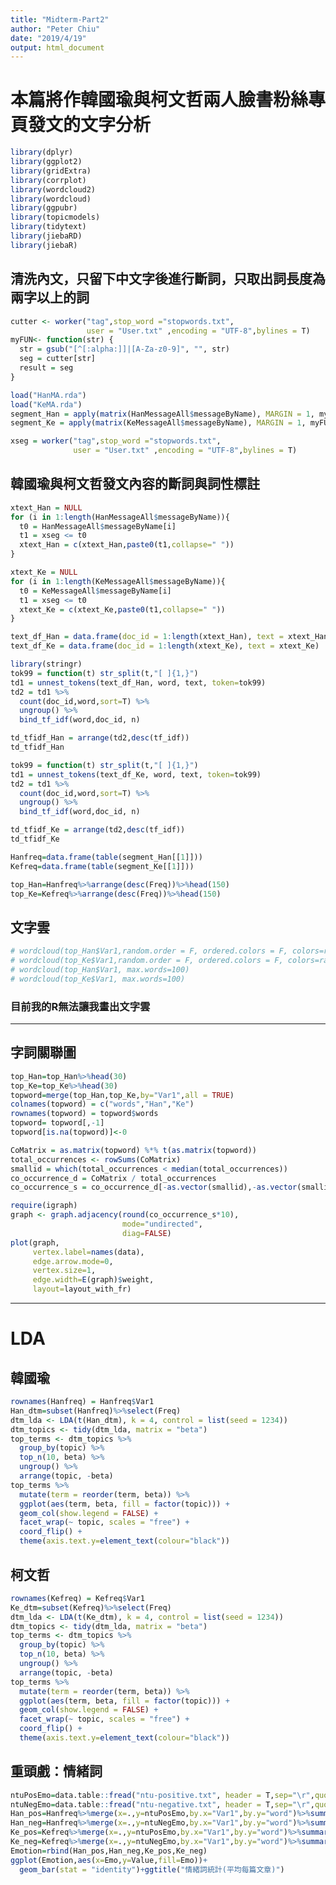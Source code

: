```yaml
---
title: "Midterm-Part2"
author: "Peter Chiu"
date: "2019/4/19"
output: html_document
---
```



# 本篇將作韓國瑜與柯文哲兩人臉書粉絲專頁發文的文字分析
```r
library(dplyr)
library(ggplot2)
library(gridExtra)
library(corrplot)
library(wordcloud2)
library(wordcloud)
library(ggpubr)
library(topicmodels)
library(tidytext)
library(jiebaRD)
library(jiebaR)
```

## 清洗內文，只留下中文字後進行斷詞，只取出詞長度為兩字以上的詞
```r
cutter <- worker("tag",stop_word ="stopwords.txt",
                 user = "User.txt" ,encoding = "UTF-8",bylines = T)
myFUN<- function(str) {
  str = gsub("[^[:alpha:]]|[A-Za-z0-9]", "", str)
  seg = cutter[str]
  result = seg
}
```

```r
load("HanMA.rda")
load("KeMA.rda")
segment_Han = apply(matrix(HanMessageAll$messageByName), MARGIN = 1, myFUN)
segment_Ke = apply(matrix(KeMessageAll$messageByName), MARGIN = 1, myFUN)
```

```r
xseg = worker("tag",stop_word ="stopwords.txt",
              user = "User.txt" ,encoding = "UTF-8",bylines = T)
```

## 韓國瑜與柯文哲發文內容的斷詞與詞性標註
```r
xtext_Han = NULL
for (i in 1:length(HanMessageAll$messageByName)){
  t0 = HanMessageAll$messageByName[i]
  t1 = xseg <= t0
  xtext_Han = c(xtext_Han,paste0(t1,collapse=" "))
}
```

```r
xtext_Ke = NULL
for (i in 1:length(KeMessageAll$messageByName)){
  t0 = KeMessageAll$messageByName[i]
  t1 = xseg <= t0
  xtext_Ke = c(xtext_Ke,paste0(t1,collapse=" "))
}
```

```r
text_df_Han = data.frame(doc_id = 1:length(xtext_Han), text = xtext_Han)
text_df_Ke = data.frame(doc_id = 1:length(xtext_Ke), text = xtext_Ke)
```

```r
library(stringr)
tok99 = function(t) str_split(t,"[ ]{1,}")
td1 = unnest_tokens(text_df_Han, word, text, token=tok99)
td2 = td1 %>%
  count(doc_id,word,sort=T) %>%
  ungroup() %>%
  bind_tf_idf(word,doc_id, n)

td_tfidf_Han = arrange(td2,desc(tf_idf))
td_tfidf_Han
```

```r
tok99 = function(t) str_split(t,"[ ]{1,}")
td1 = unnest_tokens(text_df_Ke, word, text, token=tok99)
td2 = td1 %>%
  count(doc_id,word,sort=T) %>%
  ungroup() %>%
  bind_tf_idf(word,doc_id, n)

td_tfidf_Ke = arrange(td2,desc(tf_idf))
td_tfidf_Ke
```

```r
Hanfreq=data.frame(table(segment_Han[[1]]))
Kefreq=data.frame(table(segment_Ke[[1]]))
```

```r
top_Han=Hanfreq%>%arrange(desc(Freq))%>%head(150)
top_Ke=Kefreq%>%arrange(desc(Freq))%>%head(150)
```

## 文字雲
```r
# wordcloud(top_Han$Var1,random.order = F, ordered.colors = F, colors=rainbow(1000))
# wordcloud(top_Ke$Var1,random.order = F, ordered.colors = F, colors=rainbow(1000))
# wordcloud(top_Han$Var1, max.words=100)
# wordcloud(top_Ke$Var1, max.words=100)
```
### 目前我的R無法讓我畫出文字雲

---------------------------

## 字詞關聯圖
```r
top_Han=top_Han%>%head(30)
top_Ke=top_Ke%>%head(30)
topword=merge(top_Han,top_Ke,by="Var1",all = TRUE)
colnames(topword) = c("words","Han","Ke")
rownames(topword) = topword$words
topword= topword[,-1]
topword[is.na(topword)]<-0
```


```r
CoMatrix = as.matrix(topword) %*% t(as.matrix(topword))
total_occurrences <- rowSums(CoMatrix)
smallid = which(total_occurrences < median(total_occurrences))
co_occurrence_d = CoMatrix / total_occurrences
co_occurrence_s = co_occurrence_d[-as.vector(smallid),-as.vector(smallid)]
```

```r
require(igraph)
graph <- graph.adjacency(round(co_occurrence_s*10),
                         mode="undirected",
                         diag=FALSE)
plot(graph,
     vertex.label=names(data),
     edge.arrow.mode=0,
     vertex.size=1,
     edge.width=E(graph)$weight,
     layout=layout_with_fr)
```


---------------------------
# **LDA**
## 韓國瑜
```r
rownames(Hanfreq) = Hanfreq$Var1
Han_dtm=subset(Hanfreq)%>%select(Freq)
dtm_lda <- LDA(t(Han_dtm), k = 4, control = list(seed = 1234))
dtm_topics <- tidy(dtm_lda, matrix = "beta")
top_terms <- dtm_topics %>%
  group_by(topic) %>%
  top_n(10, beta) %>%
  ungroup() %>%
  arrange(topic, -beta)
top_terms %>%
  mutate(term = reorder(term, beta)) %>%
  ggplot(aes(term, beta, fill = factor(topic))) +
  geom_col(show.legend = FALSE) +
  facet_wrap(~ topic, scales = "free") +
  coord_flip() +
  theme(axis.text.y=element_text(colour="black"))
```

## 柯文哲
```r
rownames(Kefreq) = Kefreq$Var1
Ke_dtm=subset(Kefreq)%>%select(Freq)
dtm_lda <- LDA(t(Ke_dtm), k = 4, control = list(seed = 1234))
dtm_topics <- tidy(dtm_lda, matrix = "beta")
top_terms <- dtm_topics %>%
  group_by(topic) %>%
  top_n(10, beta) %>%
  ungroup() %>%
  arrange(topic, -beta)
top_terms %>%
  mutate(term = reorder(term, beta)) %>%
  ggplot(aes(term, beta, fill = factor(topic))) +
  geom_col(show.legend = FALSE) +
  facet_wrap(~ topic, scales = "free") +
  coord_flip() +
  theme(axis.text.y=element_text(colour="black"))
```

## **重頭戲：情緒詞**
```r
ntuPosEmo=data.table::fread("ntu-positive.txt", header = T,sep="\r",quote = "", stringsAsFactors = F,encoding = "UTF-8")
ntuNegEmo=data.table::fread("ntu-negative.txt", header = T,sep="\r",quote = "", stringsAsFactors = F,encoding = "UTF-8")
Han_pos=Hanfreq%>%merge(x=.,y=ntuPosEmo,by.x="Var1",by.y="word")%>%summarize(Emo="Han_pos",Value=sum(Freq)/347)
Han_neg=Hanfreq%>%merge(x=.,y=ntuNegEmo,by.x="Var1",by.y="word")%>%summarize(Emo="Han_neg",Value=sum(Freq)/347)
Ke_pos=Kefreq%>%merge(x=.,y=ntuPosEmo,by.x="Var1",by.y="word")%>%summarize(Emo="Ke_pos",Value=sum(Freq)/673)
Ke_neg=Kefreq%>%merge(x=.,y=ntuNegEmo,by.x="Var1",by.y="word")%>%summarize(Emo="Ke_neg",Value=sum(Freq)/673)
Emotion=rbind(Han_pos,Han_neg,Ke_pos,Ke_neg)
ggplot(Emotion,aes(x=Emo,y=Value,fill=Emo))+
  geom_bar(stat = "identity")+ggtitle("情緒詞統計(平均每篇文章)")
```




